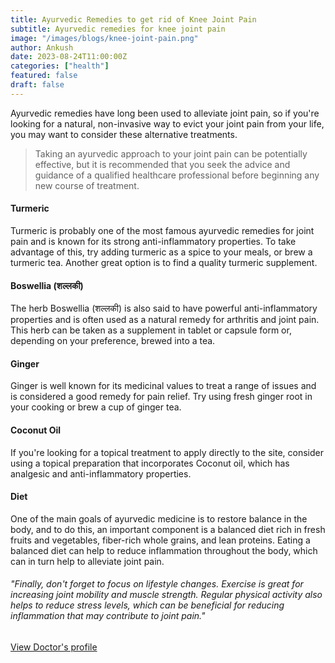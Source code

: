 ```yaml
---
title: Ayurvedic Remedies to get rid of Knee Joint Pain
subtitle: Ayurvedic remedies for knee joint pain
image: "/images/blogs/knee-joint-pain.png"
author: Ankush
date: 2023-08-24T11:00:00Z
categories: ["health"]
featured: false
draft: false
---
```


Ayurvedic remedies have long been used to alleviate joint pain, so if you're looking for a natural, non-invasive way to evict your joint pain from your life, you may want to consider these alternative treatments.
<Blockquote name="">
  Taking an ayurvedic approach to your joint pain can be potentially effective, but it is recommended that you seek the advice and guidance of a qualified healthcare professional before beginning any new course of treatment.
</Blockquote>

<h4>Turmeric</h4>
Turmeric is probably one of the most famous ayurvedic remedies for joint pain and is known for its strong anti-inflammatory properties. To take advantage of this, try adding turmeric as a spice to your meals, or brew a turmeric tea. Another great option is to find a quality turmeric supplement.

<h4>Boswellia (शल्लकी)</h4>
The herb Boswellia (शल्लकी) is also said to have powerful anti-inflammatory properties and is often used as a natural remedy for arthritis and joint pain. This herb can be taken as a supplement in tablet or capsule form or, depending on your preference, brewed into a tea.

<h4>Ginger</h4>
Ginger is well known for its medicinal values to treat a range of issues and is considered a good remedy for pain relief. Try using fresh ginger root in your cooking or brew a cup of ginger tea.

<h4>Coconut Oil</h4>
If you're looking for a topical treatment to apply directly to the site, consider using a topical preparation that incorporates Coconut oil, which has analgesic and anti-inflammatory properties.

<h4>Diet</h4>
One of the main goals of ayurvedic medicine is to restore balance in the body, and to do this, an important component is a balanced diet rich in fresh fruits and vegetables, fiber-rich whole grains, and lean proteins. Eating a balanced diet can help to reduce inflammation throughout the body, which can in turn help to alleviate joint pain.

<h6>"Finally, don't forget to focus on lifestyle changes. Exercise is great for increasing joint mobility and muscle strength. Regular physical activity also helps to reduce stress levels, which can be beneficial for reducing inflammation that may contribute to joint pain."</h6>






<div class="text-center mt-8">
        <a href="/doctors" class="btn btn-primary">View Doctor's profile</a> 
      </div>